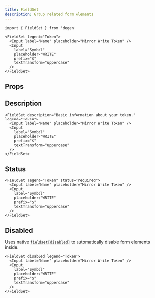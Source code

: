 ```yaml
---
title: FieldSet
description: Group related form elements
---
```


```tsx
import { FieldSet } from 'degen'
```

```tsx live=true expand=true
<FieldSet legend="Token">
  <Input label="Name" placeholder="Mirror Write Token" />
  <Input
    label="Symbol"
    placeholder="WRITE"
    prefix="$"
    textTransform="uppercase"
  />
</FieldSet>
```

## Props

<PropsTable sourceLink={sourceLink} types={types} />

## Description

```tsx live=true
<FieldSet description="Basic information about your token." legend="Token">
  <Input label="Name" placeholder="Mirror Write Token" />
  <Input
    label="Symbol"
    placeholder="WRITE"
    prefix="$"
    textTransform="uppercase"
  />
</FieldSet>
```

## Status

```tsx live=true
<FieldSet legend="Token" status="required">
  <Input label="Name" placeholder="Mirror Write Token" />
  <Input
    label="Symbol"
    placeholder="WRITE"
    prefix="$"
    textTransform="uppercase"
  />
</FieldSet>
```

## Disabled

Uses native [`fieldset[disabled]`](https://developer.mozilla.org/en-US/docs/Web/HTML/Element/fieldset#attr-disabled) to automatically disable form elements inside.

```tsx live=true
<FieldSet disabled legend="Token">
  <Input label="Name" placeholder="Mirror Write Token" />
  <Input
    label="Symbol"
    placeholder="WRITE"
    prefix="$"
    textTransform="uppercase"
  />
</FieldSet>
```
